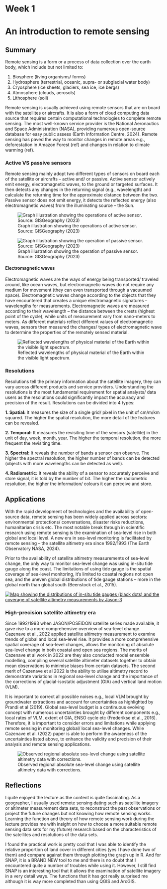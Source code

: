 # Week 1

# An introduction to remote sensing

## Summary

Remote sensing is a form or a process of data collection over the earth body, which include but not limited to:

1.  Biosphere (living organisms/ forms)
2.  Hydrosphere (terrestrial, oceanic, supra- or subglacial water body)
3.  Cryosphere (ice sheets, glaciers, sea ice, ice bergs)
4.  Atmosphere (clouds, aerosols)
5.  Lithosphere (soil)

Remote sensing is usually achieved using remote sensors that are on board with the satellites or aircrafts. It is also a form of cloud computing data source that requires certain computational technologies to complete remote sensing. The most well-known service provider is the National Aeronautics and Space Administration (NASA), providing numerous open-source database for easy public assess (Earth Information Centre, 2024). Remote sensing has paved the way to monitor changes in remote areas e.g., deforestation in Amazon Forest (ref) and changes in relation to climate warming (ref).

### Active VS passive sensors

Remote sensing mainly adopt two different types of sensors on board each of the satellite or aircrafts -- active and/ or passive. Active sensor actively emit energy, electromagnetic waves, to the ground or targeted surfaces. It then detects any changes in the returning signal (e.g., wavelength) and calculate the returning time for the approximate distance between the two. Passive sensor does not emit energy, it detects the reflected energy (also electromagnetic waves) from the illuminating source -- the Sun.

![Graph illustration showing the operations of active sensor. Source: GISGeography (2023)](images/Active-Satellite-Double-Bounce.png){fig-align="center"}

![Graph illustration showing the operation of passive sensor. Source: GISGeography (2023)](images/passive-satellite.png)

#### Electromagnetic waves

Electromagnetic waves are the ways of energy being transported/ traveled around, like ocean waves, but electromagnetic waves do not require any medium for movement (they can even transported through a vacuumed space). Electromagnetic waves change according to the objects that they have encountered that creates a unique electromagnetic signatures -- wavelengths for measurements. Electromagnetic waves are measured according to their wavelength -- the distance between the crests (highest point of the cycle), while units of measurement vary from nano-meters to meters. As different materials reflect different values of electromagnetic waves, sensors then measured the changes/ types of electromagnetic wave to determine the properties of the remotely sensed material.

![Reflected wavelengths of physical material of the Earth within the visible light spectrum.](images/spectralfingerprints.jpg)

### Resolutions

Resolutions tell the primary information about the satellite imagery, they can vary across different products and service providers. Understanding the resolutions is the most fundamental requirement for spatial analysts/ data users as the resolutions could significantly impact the accuracy and precision of the result. Resolutions can be divided into 4 types:

**1. Spatial:** It measures the size of a single grid/ pixel in the unit of cm/m/km squared. The higher the spatial resolution, the more detail of the features can be revealed.

**2. Temporal:** It measures the revisiting time of the sensors (satellite) in the unit of day, week, month, year. The higher the temporal resolution, the more frequent the revisiting time.

**3. Spectral:** It reveals the number of bands a sensor can observe. The higher the spectral resolution, the higher number of bands can be detected (objects with more wavelengths can be detected as well).

**4. Radiometric:** It reveals the ability of a sensor to accurately perceive and store signal, it is told by the number of bit. The higher the radiometric resolution, the higher the information/ colours it can perceive and store.

## Applications

With the rapid development of technologies and the availability of open-source data, remote sensing has been widely applied across sectors: environmental protections/ conversations, disaster risks reductions, humanitarian crisis etc. The most notable break through in scientific research using remote sensing is the examination of sea-level rise in both global and local level. A new era in sea-level monitoring is facilitated by remote sensing -- the satellite altimetry era since 1992/1993 (The Earth Observatory NASA, 2024).

Prior to the availability of satellite altimetry measurements of sea-level change, the only way to monitor sea-level change was using in-situ tide gauge along the coast. The limitations of using tide gauge is the spatial coverage of sea-level monitoring, it's limited to coastal regions not open sea, and the uneven global distributions of tide gauge stations -- more in the global north than global south (Beenstock et al., 2015).

[![Map showing the distributions of in-situ tide gauges (black dots) and the coverage of satellite altimetry measurements by Jason-3](images/tides_jsn_psmsl_2020.png)](sea-level-monitoring)

### High-precision satellite altimetry era

Since 1992/1993 when JASON/POSEIDON satellite series made available, it gave rise to a more comprehensive overview of sea-level change. Cazenave et al., 2022 applied satellite altimetry measurement to examine trends of global and local sea-level rise. It provides a more comprehensive spatial coverage of sea-level changes, allows the monitoring of absolute sea-level change in both coastal and open sea regions. The merits of Cazenave et al work in 2022 are they also conducted model ensemble modelling, compiling several satellite altimeter datasets together to obtain mean observations to minimise biases from certain datasets. The second merit of Cazenave et al 2022 is the ability to utilise altimetry record to demonstrate variations in regional sea-level change and the importance of the corrections of glacial-isostatic adjustment (GIA) and vertical land motion (VLM).

It is important to correct all possible noises e.g., local VLM brought by groundwater extractions and account for uncertainties as highlighted by Prandi et al (2019). Global sea-level budget is a continuous evolving concept with numerous uncertainties brought by different components e.g., local rates of VLM, extent of GIA, ENSO cycle etc (Frederikse et al., 2016). Therefore, it is important to consider errors and limitations while applying remote sensing in monitoring global/ local sea-level changes. While Cazenave et al. (2022) paper is able to perform the awareness of the uncertainties listed above, to enhance the validity and precision of their analysis and remote sensing applications.

![Observed regional absolute sea-level change using satellite altimetry data with corrections.](images/rspa20220049f09.jpg)

## Reflections

I quite enjoyed the lecture as the content is quite fascinating. As a geographer, I usually used remote sensing dating such as satellite imagery or altimeter measurement data sets, to reconstruct the past observations or project the future changes but not knowing how remote sensing works. Learning the function and theory of how remote sensing work during the lecture provides me with insight on how to choose a more suitable remote sensing data sets for my (future) research based on the characteristics of the satellites and resolutions of the data sets.

I found the practical work is pretty cool that I was able to identify the relative proportion of land cover in different cities (yes I have done two of them) and compare against them through plotting the graph up in R. And for SNAP, it is a BRAND NEW tool to me and there is no doubt that I encountered quite a number of troubles while using it. However, I still find SNAP is an interesting tool that it allows the examination of satellite imagery in a very detail ways. The functions that it has got really surprised me although it is way more completed than using QGIS and ArcGIS.
